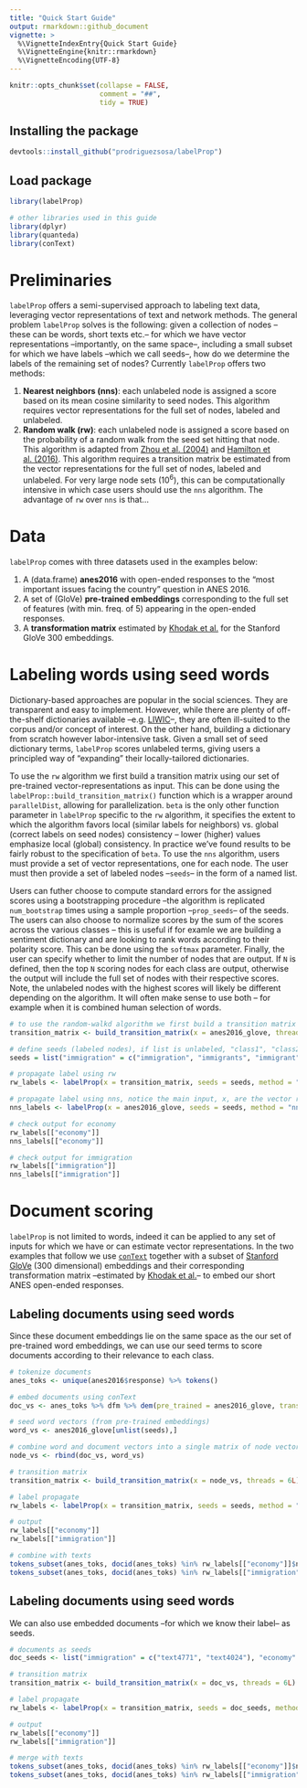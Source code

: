 ```yaml
---
title: "Quick Start Guide"
output: rmarkdown::github_document
vignette: >
  %\VignetteIndexEntry{Quick Start Guide}
  %\VignetteEngine{knitr::rmarkdown}
  %\VignetteEncoding{UTF-8}
---
```


```r
knitr::opts_chunk$set(collapse = FALSE,
                      comment = "##",
                      tidy = TRUE)
```

## Installing the package

```r
devtools::install_github("prodriguezsosa/labelProp")
```

## Load package

```r
library(labelProp)

# other libraries used in this guide
library(dplyr)
library(quanteda)
library(conText)
```

# Preliminaries

`labelProp` offers a semi-supervised approach to labeling text data, leveraging vector representations of text and network methods. The general problem `labelProp` solves is the following: given a collection of nodes --these can be words, short texts etc.-- for which we have vector representations --importantly, on the same space--, including a small subset for which we have labels --which we call seeds--, how do we determine the labels of the remaining set of nodes? Currently `labelProp` offers two methods:

1. **Nearest neighbors (nns)**: each unlabeled node is assigned a score based on its mean cosine similarity to seed nodes. This algorithm requires vector representations for the full set of nodes, labeled and unlabeled. 
2. **Random walk (rw)**: each unlabeled node is assigned a score based on the probability of a random walk from the seed set hitting that node. This algorithm is adapted from [Zhou et al. (2004)](https://proceedings.neurips.cc/paper/2003/file/87682805257e619d49b8e0dfdc14affa-Paper.pdf) and [Hamilton et al. (2016)](https://nlp.stanford.edu/pubs/hamilton2016inducing.pdf). This algorithm requires a transition matrix be estimated from the vector representations for the full set of nodes, labeled and unlabeled. For very large node sets ($10^6$), this can be computationally intensive in which case users should use the `nns` algorithm. The advantage of `rw` over `nns` is that...

# Data

`labelProp` comes with three datasets used in the examples below:

1. A (data.frame) **anes2016** with open-ended responses to the "most important issues facing the country" question in ANES 2016.
2. A set of (GloVe) **pre-trained embeddings** corresponding to the full set of features (with min. freq. of 5) appearing in the open-ended responses.
3. A **transformation matrix** estimated by [Khodak et al.](https://github.com/NLPrinceton/ALaCarte) for the Stanford GloVe 300 embeddings.

# Labeling words using seed words

Dictionary-based approaches are popular in the social sciences. They are transparent and easy to implement. However, while there are plenty of off-the-shelf dictionaries available --e.g. [LIWIC](https://lit.eecs.umich.edu/geoliwc/liwc_dictionary.html)--, they are often ill-suited to the corpus and/or concept of interest. On the other hand, building a dictionary from scratch however labor-intensive task. Given a small set of seed dictionary terms, `labelProp` scores unlabeled terms, giving users a principled way of "expanding" their locally-tailored dictionaries.

To use the `rw` algorithm we first build a transition matrix using our set of pre-trained vector-representations as input. This can be done using the `labelProp::build_transition_matrix()` function which is a wrapper around `parallelDist`, allowing for parallelization. `beta` is the only other function parameter in `labelProp` specific to the `rw` algorithm, it specifies the extent to which the algorithm favors local (similar labels for neighbors) vs. global (correct labels on seed nodes) consistency -- lower (higher) values emphasize local (global) consistency. In practice we've found results to be fairly robust to the specification of `beta`. To use the `nns` algorithm, users must provide a set of vector representations, one for each node. The user must then provide a set of labeled nodes --`seeds`-- in the form of a named list.

Users can futher choose to compute standard errors for the assigned scores using a bootstrapping procedure --the algorithm is replicated `num_bootstrap` times using a sample proportion --`prop_seeds`-- of the seeds. The users can also choose to normalize scores by the sum of the scores across the various classes -- this is useful if for examle we are building a sentiment dictionary and are looking to rank words according to their polarity score. This can be done using the `softmax` parameter. Finally, the user can specify whether to limit the number of nodes that are output. If `N` is defined, then the top `N` scoring nodes for each class are output, otherwise the output will include the full set of nodes with their respective scores. Note, the unlabeled nodes with the highest scores will likely be different depending on the algorithm. It will often make sense to use both -- for example when it is combined human selection of words.

```r

# to use the random-walkd algorithm we first build a transition matrix
transition_matrix <- build_transition_matrix(x = anes2016_glove, threads = 6L)

# define seeds (labeled nodes), if list is unlabeled, "class1", "class2" etc. will be used as labels
seeds = list("immigration" = c("immigration", "immigrants", "immigrant"), "economy" = c("jobs", "unemployment", "wages"))

# propagate label using rw
rw_labels <- labelProp(x = transition_matrix, seeds = seeds, method = "rw", N = 10, beta = 0.5, as_list = TRUE)

# propagate label using nns, notice the main input, x, are the vector representations
nns_labels <- labelProp(x = anes2016_glove, seeds = seeds, method = "nns", N = 10, as_list = TRUE)

# check output for economy
rw_labels[["economy"]]
nns_labels[["economy"]]

# check output for immigration
rw_labels[["immigration"]]
nns_labels[["immigration"]]
```

# Document scoring

`labelProp` is not limited to words, indeed it can be applied to any set of inputs for which we have or can estimate vector representations. In the two examples that follow we use [`conText`](https://github.com/prodriguezsosa/conText) together with a subset of [Stanford GloVe](https://nlp.stanford.edu/projects/glove/) (300 dimensional) embeddings and their corresponding transformation matrix --estimated by [Khodak et al.](https://github.com/NLPrinceton/ALaCarte)-- to embed our short ANES open-ended responses.

## Labeling documents using seed words

Since these document embeddings lie on the same space as the our set of pre-trained word embeddings, we can use our seed terms to score documents according to their relevance to each class.

```r

# tokenize documents
anes_toks <- unique(anes2016$response) %>% tokens()

# embed documents using conText
doc_vs <- anes_toks %>% dfm %>% dem(pre_trained = anes2016_glove, transform = TRUE, transform_matrix = khodakA, verbose = FALSE) %>% as.matrix()

# seed word vectors (from pre-trained embeddings)
word_vs <- anes2016_glove[unlist(seeds),]

# combine word and document vectors into a single matrix of node vectors
node_vs <- rbind(doc_vs, word_vs)

# transition matrix
transition_matrix <- build_transition_matrix(x = node_vs, threads = 6L)

# label propagate
rw_labels <- labelProp(x = transition_matrix, seeds = seeds, method = "rw", N = 10, beta = 0.5, as_list = TRUE)

# output
rw_labels[["economy"]]
rw_labels[["immigration"]]

# combine with texts
tokens_subset(anes_toks, docid(anes_toks) %in% rw_labels[["economy"]]$node) %>% sapply(function(x) paste(x, collapse = " "))
tokens_subset(anes_toks, docid(anes_toks) %in% rw_labels[["immigration"]]$node) %>% sapply(function(x) paste(x, collapse = " "))
```

## Labeling documents using seed words

We can also use embedded documents --for which we know their label-- as seeds. 

```r

# documents as seeds
doc_seeds <- list("immigration" = c("text4771", "text4024"), "economy" = c("text2010", "text5925"))

# transition matrix
transition_matrix <- build_transition_matrix(x = doc_vs, threads = 6L)

# label propagate
rw_labels <- labelProp(x = transition_matrix, seeds = doc_seeds, method = "rw", N = 10, beta = 0.5, as_list = TRUE)

# output
rw_labels[["economy"]]
rw_labels[["immigration"]]

# merge with texts
tokens_subset(anes_toks, docid(anes_toks) %in% rw_labels[["economy"]]$node) %>% sapply(function(x) paste(x, collapse = " "))
tokens_subset(anes_toks, docid(anes_toks) %in% rw_labels[["immigration"]]$node) %>% sapply(function(x) paste(x, collapse = " "))
```
